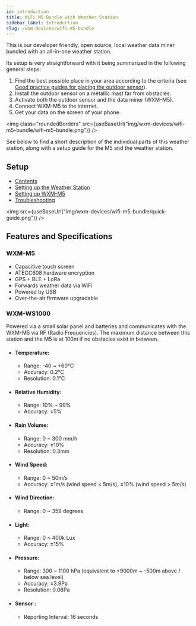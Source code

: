 ```yaml
---
id: introduction
title: WiFi M5 Bundle with Weather Station
sidebar_label: Introduction
slug: /wxm-devices/wifi-m5-bundle
---
```



This is our developer friendly, open source, local weather data miner bundled with an all-in-one weather station.

Its setup is very straightforward with it being summarized in the following general steps:

1. Find the best possible place in your area according to the criteria (see [Good practice guides for placing the outdoor sensor](/wxm-devices/wifi-m5-bundle/setup-weather-station#good-practice-guides-for-placing-the-outdoor-sensor)).
1. Install the outdoor sensor on a metallic mast far from obstacles.
1. Activate both the outdoor sensor and the data miner (WXM-M5).
1. Connect WXM-M5 to the internet.
1. Get your data on the screen of your phone.

<img class="roundedBorders" src={useBaseUrl("img/wxm-devices/wifi-m5-bundle/wifi-m5-bundle.png")} />

See below to find a short description of the individual parts of this weather station, along with a setup 
guide for the M5 and the weather station.


## Setup

- [Contents](/wxm-devices/wifi-m5-bundle/contents)
- [Setting up the Weather Station](/wxm-devices/wifi-m5-bundle/setup-weather-station)
- [Setting up WXM-M5](/wxm-devices/wifi-m5-bundle/setup-m5)
- [Troubleshooting](/wxm-devices/wifi-m5-bundle/troubleshooting)

<img src={useBaseUrl("img/wxm-devices/wifi-m5-bundle/quick-guide.png")} />

## Features and Specifications

### WXM-M5

- Capacitive touch screen
- ATECC608 hardware encryption
- GPS + BLE + LoRa
- Forwards weather data via WiFi
- Powered by USB
- Over-the-air firmware upgradable

### WXM-WS1000

Powered via a small solar panel and batteries and communicates with the WXM-M5 via RF (Radio Frequencies).
The maximum distance between this station and the M5 is at 100m if no obstacles exist in between.

- #### Temperature:

  - Range: -40 ~ +60°C
  - Accuracy: 0.2°C
  - Resolution: 0.1°C

- #### Relative Humidity:

  - Range: 10% ~ 99%
  - Accuracy: ±5%

- #### Rain Volume:

  - Range: 0 ~ 300 mm/h
  - Accuracy: ±10%
  - Resolution: 0.3mm

- #### Wind Speed:

  - Range: 0 ~ 50m/s
  - Accuracy: ±1m/s (wind speed < 5m/s), ±10% (wind speed > 5m/s)

- #### Wind Direction:

  - Range: 0 ~ 359 degrees

- #### Light:

  - Range: 0 ~ 400k Lux
  - Accuracy: ±15%

- #### Pressure:

  - Range: 300 ~ 1100 hPa (equivalent to +9000m ~ -500m above / below sea level)
  - Accuracy: ±3.9Pa
  - Resolution: 0.06Pa

- #### Sensor :
  - Reporting Interval: 16 seconds
